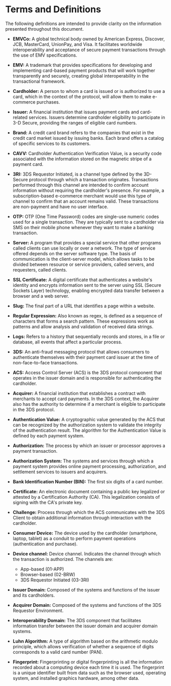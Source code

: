 # Terms and Definitions

The following definitions are intended to provide clarity on the information presented throughout this document.

- **EMVCo:** A global technical body owned by American Express, Discover, JCB, MasterCard, UnionPay, and Visa. It facilitates worldwide interoperability and acceptance of secure payment transactions through the use of EMV specifications.
      
- **EMV:** A trademark that provides specifications for developing and implementing card-based payment products that will work together transparently and securely, creating global interoperability in the transactional framework.

- **Cardholder:** A person to whom a card is issued or is authorized to use a card, which in the context of the protocol, will allow them to make e-commerce purchases.

- **Issuer:** A financial institution that issues payment cards and card-related services. Issuers determine cardholder eligibility to participate in 3-D Secure, providing the ranges of eligible card numbers.

- **Brand:** A credit card brand refers to the companies that exist in the credit card market issued by issuing banks. Each brand offers a catalog of specific services to its customers.

- **CAVV:** Cardholder Authentication Verification Value, is a security code associated with the information stored on the magnetic stripe of a payment card. 

- **3RI:** 3DS Requestor Initiated, is a channel type defined by the 3D-Secure protocol through which a transaction originates. Transactions performed through this channel are intended to confirm account information without requiring the cardholder's presence. For example, a subscription-based e-commerce merchant would use this type of channel to confirm that an account remains valid. These transactions are non-payment and have no user interface.

- **OTP:** OTP (One Time Password) codes are single-use numeric codes used for a single transaction. They are typically sent to a cardholder via SMS on their mobile phone whenever they want to make a banking transaction.

- **Server:** A program that provides a special service that other programs called clients can use locally or over a network. The type of service offered depends on the server software type. The basis of communication is the client-server model, which allows tasks to be divided between resource or service providers, called servers, and requesters, called clients. 

- **SSL Certificate:** A digital certificate that authenticates a website's identity and encrypts information sent to the server using SSL (Secure Sockets Layer) technology, enabling encrypted data transfer between a browser and a web server.

- **Slug:** The final part of a URL that identifies a page within a website.

- **Regular Expression:** Also known as regex, is defined as a sequence of characters that forms a search pattern. These expressions work as patterns and allow analysis and validation of received data strings.

- **Logs:** Refers to a history that sequentially records and stores, in a file or database, all events that affect a particular process. 

- **3DS:** An anti-fraud messaging protocol that allows consumers to authenticate themselves with their payment card issuer at the time of non-face-to-face transactions.

- **ACS:** Access Control Server (ACS) is the 3DS protocol component that operates in the issuer domain and is responsible for authenticating the cardholder.

- **Acquirer:** A financial institution that establishes a contract with merchants to accept card payments. In the 3DS context, the Acquirer also has the authority to determine if a merchant is eligible to participate in the 3DS protocol.

- **Authentication Value:** A cryptographic value generated by the ACS that can be recognized by the authorization system to validate the integrity of the authentication result. The algorithm for the Authentication Value is defined by each payment system.

- **Authorization:** The process by which an issuer or processor approves a payment transaction.

- **Authorization System:** The systems and services through which a payment system provides online payment processing, authorization, and settlement services to issuers and acquirers.

- **Bank Identification Number (BIN):** The first six digits of a card number.

- **Certificate:** An electronic document containing a public key legalized or attested by a Certification Authority (CA). This legalization consists of signing with the CA's private key.

- **Challenge:** Process through which the ACS communicates with the 3DS Client to obtain additional information through interaction with the cardholder.

- **Consumer Device:** The device used by the cardholder (smartphone, laptop, tablet) as a conduit to perform payment operations (authentication and purchase).

- **Device channel:** Device channel. Indicates the channel through which the transaction is authorized. The channels are:
  - App-based (01-APP)
  - Browser-based (02-BRW)
  - 3DS Requestor Initiated (03-3RI)

- **Issuer Domain:** Composed of the systems and functions of the issuer and its cardholders.

- **Acquirer Domain:** Composed of the systems and functions of the 3DS Requestor Environment.

- **Interoperability Domain:** The 3DS component that facilitates information transfer between the issuer domain and acquirer domain systems.

- **Luhn Algorithm:** A type of algorithm based on the arithmetic modulo principle, which allows verification of whether a sequence of digits corresponds to a valid card number (PAN).

- **Fingerprint:** Fingerprinting or digital fingerprinting is all the information recorded about a computing device each time it is used. The fingerprint is a unique identifier built from data such as the browser used, operating system, and installed graphics hardware, among other data.